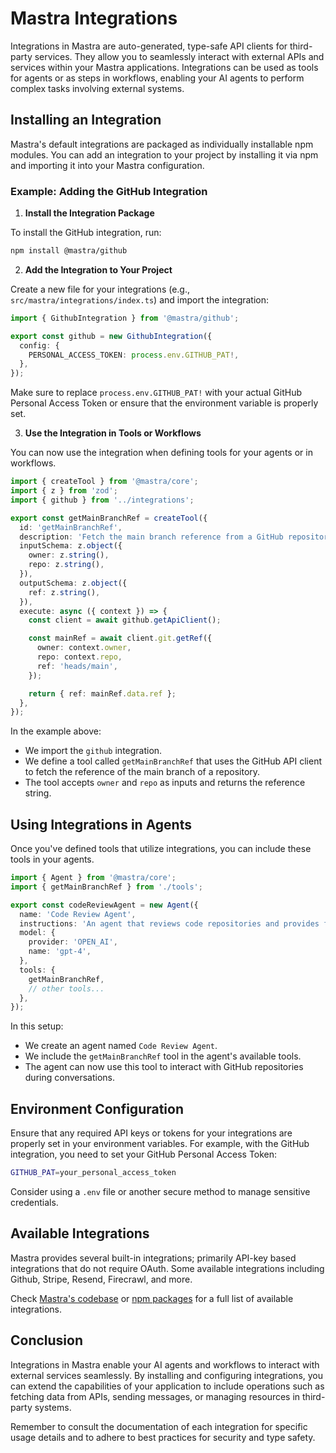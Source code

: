 # Mastra Integrations

Integrations in Mastra are auto-generated, type-safe API clients for third-party services. They allow you to seamlessly interact with external APIs and services within your Mastra applications. Integrations can be used as tools for agents or as steps in workflows, enabling your AI agents to perform complex tasks involving external systems.

## Installing an Integration

Mastra's default integrations are packaged as individually installable npm modules. You can add an integration to your project by installing it via npm and importing it into your Mastra configuration.

### Example: Adding the GitHub Integration

1. **Install the Integration Package**

To install the GitHub integration, run:

```bash
npm install @mastra/github
```

2. **Add the Integration to Your Project**

Create a new file for your integrations (e.g., `src/mastra/integrations/index.ts`) and import the integration:

```typescript
import { GithubIntegration } from '@mastra/github';

export const github = new GithubIntegration({
  config: {
    PERSONAL_ACCESS_TOKEN: process.env.GITHUB_PAT!,
  },
});
```

Make sure to replace `process.env.GITHUB_PAT!` with your actual GitHub Personal Access Token or ensure that the environment variable is properly set.

3. **Use the Integration in Tools or Workflows**

You can now use the integration when defining tools for your agents or in workflows.

```typescript
import { createTool } from '@mastra/core';
import { z } from 'zod';
import { github } from '../integrations';

export const getMainBranchRef = createTool({
  id: 'getMainBranchRef',
  description: 'Fetch the main branch reference from a GitHub repository',
  inputSchema: z.object({
    owner: z.string(),
    repo: z.string(),
  }),
  outputSchema: z.object({
    ref: z.string(),
  }),
  execute: async ({ context }) => {
    const client = await github.getApiClient();

    const mainRef = await client.git.getRef({
      owner: context.owner,
      repo: context.repo,
      ref: 'heads/main',
    });

    return { ref: mainRef.data.ref };
  },
});
```

In the example above:

- We import the `github` integration.
- We define a tool called `getMainBranchRef` that uses the GitHub API client to fetch the reference of the main branch of a repository.
- The tool accepts `owner` and `repo` as inputs and returns the reference string.

## Using Integrations in Agents

Once you've defined tools that utilize integrations, you can include these tools in your agents.

```typescript
import { Agent } from '@mastra/core';
import { getMainBranchRef } from './tools';

export const codeReviewAgent = new Agent({
  name: 'Code Review Agent',
  instructions: 'An agent that reviews code repositories and provides feedback.',
  model: {
    provider: 'OPEN_AI',
    name: 'gpt-4',
  },
  tools: {
    getMainBranchRef,
    // other tools...
  },
});
```

In this setup:

- We create an agent named `Code Review Agent`.
- We include the `getMainBranchRef` tool in the agent's available tools.
- The agent can now use this tool to interact with GitHub repositories during conversations.

## Environment Configuration

Ensure that any required API keys or tokens for your integrations are properly set in your environment variables. For example, with the GitHub integration, you need to set your GitHub Personal Access Token:

```bash
GITHUB_PAT=your_personal_access_token
```

Consider using a `.env` file or another secure method to manage sensitive credentials.

## Available Integrations

Mastra provides several built-in integrations; primarily API-key based integrations that do not require OAuth. Some available integrations including Github, Stripe, Resend, Firecrawl, and more.

Check [Mastra's codebase](https://github.com/mastrajs/mastra/tree/main/packages/integrations) or [npm packages](https://www.npmjs.com/settings/mastra/packages) for a full list of available integrations.

## Conclusion

Integrations in Mastra enable your AI agents and workflows to interact with external services seamlessly. By installing and configuring integrations, you can extend the capabilities of your application to include operations such as fetching data from APIs, sending messages, or managing resources in third-party systems.

Remember to consult the documentation of each integration for specific usage details and to adhere to best practices for security and type safety.
